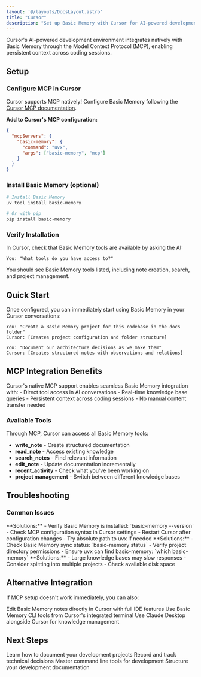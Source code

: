 ```yaml
---
layout: '@/layouts/DocsLayout.astro'
title: "Cursor"
description: "Set up Basic Memory with Cursor for AI-powered development with persistent memory"
---
```



Cursor's AI-powered development environment integrates natively with Basic Memory through the Model Context Protocol (MCP), enabling persistent context across coding sessions.

## Setup


### Configure MCP in Cursor

Cursor supports MCP natively! Configure Basic Memory following the [Cursor MCP documentation](https://docs.cursor.com/context/model-context-protocol).

**Add to Cursor's MCP configuration:**

```json
{
  "mcpServers": {
    "basic-memory": {
      "command": "uvx",
      "args": ["basic-memory", "mcp"]
    }
  }
}
```

### Install Basic Memory (optional)

```bash
# Install Basic Memory
uv tool install basic-memory

# Or with pip
pip install basic-memory
```

### Verify Installation

In Cursor, check that Basic Memory tools are available by asking the AI:

```
You: "What tools do you have access to?"
```

You should see Basic Memory tools listed, including note creation, search, and project management.

## Quick Start

Once configured, you can immediately start using Basic Memory in your Cursor conversations:

```
You: "Create a Basic Memory project for this codebase in the docs folder"
Cursor: [Creates project configuration and folder structure]

You: "Document our architecture decisions as we make them"
Cursor: [Creates structured notes with observations and relations]
```

## MCP Integration Benefits

<Info>
Cursor's native MCP support enables seamless Basic Memory integration with:
- Direct tool access in AI conversations
- Real-time knowledge base queries
- Persistent context across coding sessions
- No manual content transfer needed
</Info>

### Available Tools

Through MCP, Cursor can access all Basic Memory tools:

- **write_note** - Create structured documentation
- **read_note** - Access existing knowledge
- **search_notes** - Find relevant information
- **edit_note** - Update documentation incrementally
- **recent_activity** - Check what you've been working on
- **project management** - Switch between different knowledge bases

## Troubleshooting

### Common Issues

<Accordion>
  <AccordionItem title="MCP tools not appearing in Cursor">
    **Solutions:**
    - Verify Basic Memory is installed: `basic-memory --version`
    - Check MCP configuration syntax in Cursor settings
    - Restart Cursor after configuration changes
    - Try absolute path to uvx if needed
  </AccordionItem>

  <AccordionItem title="Tools appear but don't work">
    **Solutions:**
    - Check Basic Memory sync status: `basic-memory status`
    - Verify project directory permissions
    - Ensure uvx can find basic-memory: `which basic-memory`
  </AccordionItem>

  <AccordionItem title="Performance issues">
    **Solutions:**
    - Large knowledge bases may slow responses
    - Consider splitting into multiple projects
    - Check available disk space
  </AccordionItem>
</Accordion>

## Alternative Integration

If MCP setup doesn't work immediately, you can also:

<CardGroup cols={2}>
  <Card title="File-Based Editing">
    Edit Basic Memory notes directly in Cursor with full IDE features
  </Card>
  <Card title="CLI Integration">
    Use Basic Memory CLI tools from Cursor's integrated terminal
  </Card>
  <Card title="Parallel Usage">
    Use Claude Desktop alongside Cursor for knowledge management
  </Card>
</CardGroup>

## Next Steps

<CardGroup cols={2}>
  <Card title="Project Documentation" href="/how-to/project-documentation">
    Learn how to document your development projects
  </Card>
  <Card title="Architecture Decisions" href="/how-to/architecture-decisions">
    Record and track technical decisions
  </Card>
  <Card title="CLI Reference" href="/guides/cli-reference">
    Master command line tools for development
  </Card>
  <Card title="Knowledge Format" href="/guides/knowledge-format">
    Structure your development documentation
  </Card>
</CardGroup>
